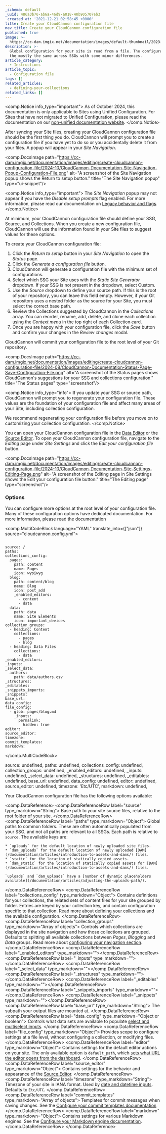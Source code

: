 ```yaml
---
_schema: default
_uuid: 486a3b70-ab6a-46d9-a018-40b905707eb3
_created_at: '2021-12-21 02:58:45 +0000'
title: Create your CloudCannon configuration file
nav_title: Create your CloudCannon configuration file
published: true
image: >-
  https://cc-dam.imgix.net/documentation/images/default-thumbnail/2023-Q4/CloudCannon-Documentation-Thumbnail.png
description: >-
  Global configuration for your site is read from a file. The configuration is
  the mostly the same across SSGs with some minor differences.
article_category:
  - Instructions
article_topic:
  - Configuration file
tags: []
related_articles:
  - defining-your-collections
related_links: []
---
```

<comp.Notice info_type="important">
  As of October 2024, this documentation is only applicable to Sites using Unified Configuration.
  For Sites that have not migrated to Unified Configuration, please read the documentation on our [non-unified documentation website](https://non-unified.cloudcannon.com/documentation/articles/create-a-global-configuration-file/).
</comp.Notice>

After syncing your Site files, creating your CloudCannon configuration file should be the first thing you do. CloudCannon will prompt you to create a configuration file if you have yet to do so or you accidentally delete it from your files. A popup will appear in your *Site Navigation*.

<comp.DocsImage path="https://cc-dam.imgix.net/documentation/images/editing/create-cloudcannon-configuration-file/2024-10/CloudCannon-Documentation-Site-Navigation-Popup-Configuration-File.png" alt="A screenshot of the Site Navigation popup shows the Return to setup button." title="The Site Navigation popup" type="ui-snippet"/>

<comp.Notice info_type="important">
  The *Site Navigation* popup may not appear if you have the *Disable setup prompts* flag enabled. For more information, please read our documentation on [Legacy behavior and flags](/documentation/articles/activating-flags/).
</comp.Notice>

At minimum, your CloudCannon configuration file should define your SSG, Source, and Collections. When you create a new configuration file, CloudCannon will use the information found in your Site files to suggest values for these options.

To create your CloudCannon configuration file:

1. Click the *Return to setup* button in your *Site Navigation* to open the *Status* page.
2. Click the *Generate a configuration file* button.
3. CloudCannon will generate a configuration file with the minimum set of configurations.
4. Select which SSG your Site uses with the *Static Site Generator* dropdown. If your SSG is not present in the dropdown, select Custom.
5. Use the *Source* dropdown to define your source path. If this is the root of your repository, you can leave this field empty. However, if your Git repository uses a nested folder as the source for your Site, you must select the correct base path.
6. Review the Collections suggested by CloudCannon in the *Collections* array. You can reorder, rename, add, delete, and clone each collection using the *Context menu* in the top right of each Collection card.
7. Once you are happy with your configuration file, click the *Save* button and confirm your changes in the *Review changes* modal.

CloudCannon will commit your configuration file to the root level of your Git repository.

<comp.DocsImage path="https://cc-dam.imgix.net/documentation/images/editing/create-cloudcannon-configuration-file/2024-08/CloudCannon-Documentation-Status-Page-Save-Configuration-File.png" alt="A screenshot of the Status pages shows CloudCannon's suggestions for your SSG and collections configuration." title="The Status pages" type="screenshot"/>

<comp.Notice info_type="info">
  If you update your SSG or source path, CloudCannon will prompt you to regenerate your configuration file. These values are the foundation of your configuration file and affect many areas of your Site, including collection configuration.

  We recommend regenerating your configuration file before you move on to customizing your collection configuration.
</comp.Notice>

You can open your CloudCannon configuration file in the [Data Editor](/documentation/articles/the-data-editor/) or the [Source Editor](/documentation/articles/the-data-editor/). To open your CloudCannon configuration file, navigate to the *Editing* page under *Site Settings* and click the *Edit your configuration file* button.

<comp.DocsImage path="https://cc-dam.imgix.net/documentation/images/editing/create-cloudcannon-configuration-file/2024-10/CloudCannon-Documentation-Site-Settings-Editing-Page.png" alt="A screenshot of the Editing page in Site Settings shows the Edit your configuration file button." title="The Editing page" type="screenshot"/>

### Options

You can configure more options at the root level of your configuration file. Many of these configuration options have dedicated documentation. For more information, please read the documentation

<comp.MultiCodeBlock language="YAML" translate_into={["json"]} source="cloudcannon.config.yml">
``````````

source: /
paths:
collections_config:
  pages:
    path: content
    name: Pages
    icon: wysiwyg
  blog:
    path: content/blog
    name: Blog
    icon: post_add
    _enabled_editors:
      - content
      - data
  data:
    path: data
    name: Site Elements
    icon: important_devices
collection_groups:
  - heading: Content
    collections:
      - pages
      - blog
  - heading: Data Files
    collections:
      - data
_enabled_editors:
_inputs:
_select_data:
  authors:
    path: data/authors.csv
_structures:
_editables:
_snippets_imports:
_snippets:
base_url:
data_config:
file_config:
  - glob: pages/blog.md
    _inputs:
      permalink:
        hidden: true
editor:
source_editor:
timezone:
commit_templates:
markdown:

``````````
</comp.MultiCodeBlock>

source: undefined, paths: undefined, collections\_config: undefined, collection\_groups: undefined, \_enabled\_editors: undefined, \_inputs: undefined, \_select\_data: undefined, \_structures: undefined, \_editables: undefined, base\_url: undefined, data\_config: undefined, editor: undefined, source\_editor: undefined, timezone: 'Etc/UTC', markdown: undefined,

Your CloudCannon configuration file has the following options available:

<comp.DataReference>
  <comp.DataReferenceRow label="source" type_markdown="String">
    Base path to your site source files, relative to the root folder of your site.
  </comp.DataReferenceRow>
  <comp.DataReferenceRow label="paths" type_markdown="Object">
    Global paths to common folders. These are often automatically populated from your SSG, and not all paths are relevant to all SSGs. Each path is relative to `source`. The available keys are:

    * `uploads` for the default location of newly uploaded site files.
    * `dam_uploads` for the default location of newly uploaded [DAM](/documentation/articles/introduction-to-assets-and-dams/) files.
    * `static` for the location of statically copied assets.
    * `dam_static` for the location of statically copied assets for [DAM](/documentation/articles/introduction-to-assets-and-dams/) files.

    `uploads` and `dam_uploads` have a [number of dynamic placeholders available](/documentation/articles/adjusting-the-uploads-path/).
  </comp.DataReferenceRow>
  <comp.DataReferenceRow label="collections_config" type_markdown="Object">
    Contains definitions for your collections, the related sets of content files for your site grouped by folder. Entries are keyed by your collection key, and contain configuration specific to that collection. Read more about [defining your collections](/documentation/articles/define-your-collections/) and the available configuration.
  </comp.DataReferenceRow>
  <comp.DataReferenceRow label="collection_groups" type_markdown="Array of objects">
    Controls which collections are displayed in the site navigation and how those collections are grouped. Defaults to splitting all available collections between *Pages*, *Blogging* and *Data* groups. Read more about [configuring your navigation section](/documentation/articles/configure-your-site-navigation/#configurable-navigation-section).
  </comp.DataReferenceRow>
  <comp.DataReferenceRow label="_enabled_editors" type_markdown=""></comp.DataReferenceRow>
  <comp.DataReferenceRow label="_inputs" type_markdown=""></comp.DataReferenceRow>
  <comp.DataReferenceRow label="_select_data" type_markdown=""></comp.DataReferenceRow>
  <comp.DataReferenceRow label="_structures" type_markdown=""></comp.DataReferenceRow>
  <comp.DataReferenceRow label="_editables" type_markdown=""></comp.DataReferenceRow>
  <comp.DataReferenceRow label="_snippets_imports" type_markdown=""></comp.DataReferenceRow>
  <comp.DataReferenceRow label="_snippets" type_markdown=""></comp.DataReferenceRow>
  <comp.DataReferenceRow label="base_url" type_markdown="String">
    The subpath your output files are mounted at.
  </comp.DataReferenceRow>
  <comp.DataReferenceRow label="data_config" type_markdown="Object or boolean">
    Controls what data sets are available to populate [select and multiselect inputs](/documentation/articles/select-and-multiselect-inputs/).
  </comp.DataReferenceRow>
  <comp.DataReferenceRow label="file_config" type_markdown="Object">
    Provides scope to configure settings at a file level, without configuring a collection, or modifying files.
  </comp.DataReferenceRow>
  <comp.DataReferenceRow label="editor" type_markdown="Object">
    Contains settings for the default editor actions on your site. The only available option is `default_path`, which [sets what URL the editor opens from the dashboard](/documentation/articles/introducing-your-site-navigation/).
  </comp.DataReferenceRow>
  <comp.DataReferenceRow label="source_editor" type_markdown="Object">
    Contains settings for the behavior and appearance of the [Source Editor](/documentation/articles/configuring-code-editors/).
  </comp.DataReferenceRow>
  <comp.DataReferenceRow label="timezone" type_markdown="String">
    Timezone of your site in IANA format. Used by [date and datetime inputs](/documentation/articles/date-and-time-inputs/). Defaults to `Etc/UTC`.
  </comp.DataReferenceRow>
  <comp.DataReferenceRow label="commit_templates" type_markdown="Array of objects">
    Templates for commit messages when saving changes. See the [Configure your commit templates documentation](/documentation/articles/configure-your-commit-messages/).
  </comp.DataReferenceRow>
  <comp.DataReferenceRow label="markdown" type_markdown="Object">
    Contains settings for various Markdown engines. See the [Configure your Markdown engine documentation](/documentation/articles/configure-your-markdown-engine/).
  </comp.DataReferenceRow>
</comp.DataReference>
